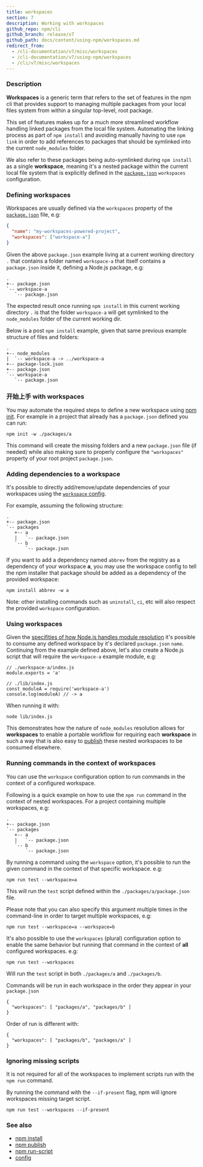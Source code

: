 ```yaml
---
title: workspaces
section: 7
description: Working with workspaces
github_repo: npm/cli
github_branch: release/v7
github_path: docs/content/using-npm/workspaces.md
redirect_from:
  - /cli-documentation/v7/misc/workspaces
  - /cli-documentation/v7/using-npm/workspaces
  - /cli/v7/misc/workspaces
---
```


### Description

**Workspaces** is a generic term that refers to the set of features in the npm cli that provides support to managing multiple packages from your local files system from within a singular top-level, root package.

This set of features makes up for a much more streamlined workflow handling linked packages from the local file system. Automating the linking process as part of `npm install` and avoiding manually having to use `npm link` in order to add references to packages that should be symlinked into the current `node_modules` folder.

We also refer to these packages being auto-symlinked during `npm install` as a single **workspace**, meaning it's a nested package within the current local file system that is explicitly defined in the [`package.json`](/cli/v7/configuring-npm/package-json#workspaces) `workspaces` configuration.

### Defining workspaces

Workspaces are usually defined via the `workspaces` property of the [`package.json`](/cli/v7/configuring-npm/package-json#workspaces) file, e.g:

```json
{
  "name": "my-workspaces-powered-project",
  "workspaces": ["workspace-a"]
}
```

Given the above `package.json` example living at a current working directory `.` that contains a folder named `workspace-a` that itself contains a `package.json` inside it, defining a Node.js package, e.g:

```
.
+-- package.json
`-- workspace-a
   `-- package.json
```

The expected result once running `npm install` in this current working directory `.` is that the folder `workspace-a` will get symlinked to the `node_modules` folder of the current working dir.

Below is a post `npm install` example, given that same previous example structure of files and folders:

```
.
+-- node_modules
|  `-- workspace-a -> ../workspace-a
+-- package-lock.json
+-- package.json
`-- workspace-a
   `-- package.json
```

### 开始上手 with workspaces

You may automate the required steps to define a new workspace using [npm init](/cli/v7/commands/npm-init). For example in a project that already has a `package.json` defined you can run:

```
npm init -w ./packages/a
```

This command will create the missing folders and a new `package.json` file (if needed) while also making sure to properly configure the `"workspaces"` property of your root project `package.json`.

### Adding dependencies to a workspace

It's possible to directly add/remove/update dependencies of your workspaces using the [`workspace` config](/cli/v7/using-npm/config#workspace).

For example, assuming the following structure:

```
.
+-- package.json
`-- packages
   +-- a
   |   `-- package.json
   `-- b
       `-- package.json
```

If you want to add a dependency named `abbrev` from the registry as a dependency of your workspace **a**, you may use the workspace config to tell the npm installer that package should be added as a dependency of the provided workspace:

```
npm install abbrev -w a
```

Note: other installing commands such as `uninstall`, `ci`, etc will also respect the provided `workspace` configuration.

### Using workspaces

Given the [specifities of how Node.js handles module resolution](https://nodejs.org/dist/latest-v14.x/docs/api/modules.html#modules_all_together) it's possible to consume any defined workspace by it's declared `package.json` `name`. Continuing from the example defined above, let's also create a Node.js script that will require the `workspace-a` example module, e.g:

```
// ./workspace-a/index.js
module.exports = 'a'

// ./lib/index.js
const moduleA = require('workspace-a')
console.log(moduleA) // -> a
```

When running it with:

`node lib/index.js`

This demonstrates how the nature of `node_modules` resolution allows for **workspaces** to enable a portable workflow for requiring each **workspace** in such a way that is also easy to [publish](/cli/v7/commands/npm-publish) these nested workspaces to be consumed elsewhere.

### Running commands in the context of workspaces

You can use the `workspace` configuration option to run commands in the context of a configured workspace.

Following is a quick example on how to use the `npm run` command in the context of nested workspaces. For a project containing multiple workspaces, e.g:

```
.
+-- package.json
`-- packages
   +-- a
   |   `-- package.json
   `-- b
       `-- package.json
```

By running a command using the `workspace` option, it's possible to run the given command in the context of that specific workspace. e.g:

```
npm run test --workspace=a
```

This will run the `test` script defined within the `./packages/a/package.json` file.

Please note that you can also specify this argument multiple times in the command-line in order to target multiple workspaces, e.g:

```
npm run test --workspace=a --workspace=b
```

It's also possible to use the `workspaces` (plural) configuration option to enable the same behavior but running that command in the context of **all** configured workspaces. e.g:

```
npm run test --workspaces
```

Will run the `test` script in both `./packages/a` and `./packages/b`.

Commands will be run in each workspace in the order they appear in your `package.json`

```
{
  "workspaces": [ "packages/a", "packages/b" ]
}
```

Order of run is different with:

```
{
  "workspaces": [ "packages/b", "packages/a" ]
}
```

### Ignoring missing scripts

It is not required for all of the workspaces to implement scripts run with the `npm run` command.

By running the command with the `--if-present` flag, npm will ignore workspaces missing target script.

```
npm run test --workspaces --if-present
```

### See also

- [npm install](/cli/v7/commands/npm-install)
- [npm publish](/cli/v7/commands/npm-publish)
- [npm run-script](/cli/v7/commands/npm-run-script)
- [config](/cli/v7/using-npm/config)
